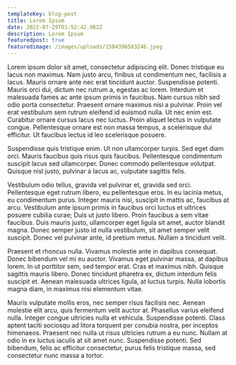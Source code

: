 ```yaml
---
templateKey: blog-post
title: Lorem Ipsum
date: 2022-07-29T01:52:42.962Z
description: Lorem Ipsum
featuredpost: true
featuredimage: /images/uploads/1584396583246.jpeg
---
```

Lorem ipsum dolor sit amet, consectetur adipiscing elit. Donec tristique eu lacus non maximus. Nam justo arcu, finibus ut condimentum nec, facilisis a lacus. Mauris ornare ante nec erat tincidunt auctor. Suspendisse potenti. Mauris orci dui, dictum nec rutrum a, egestas ac lorem. Interdum et malesuada fames ac ante ipsum primis in faucibus. Nam cursus nibh sed odio porta consectetur. Praesent ornare maximus nisi a pulvinar. Proin vel erat vestibulum sem rutrum eleifend id euismod nulla. Ut nec enim est. Curabitur ornare cursus lacus nec luctus. Proin aliquet lectus in vulputate congue. Pellentesque ornare est non massa tempus, a scelerisque dui efficitur. Ut faucibus lectus id leo scelerisque posuere.

Suspendisse quis tristique enim. Ut non ullamcorper turpis. Sed eget diam orci. Mauris faucibus quis risus quis faucibus. Pellentesque condimentum suscipit lacus sed ullamcorper. Donec commodo pellentesque volutpat. Quisque nisl justo, pulvinar a lacus ac, vulputate sagittis felis.

Vestibulum odio tellus, gravida vel pulvinar et, gravida sed orci. Pellentesque eget rutrum libero, eu pellentesque eros. In eu lacinia metus, eu condimentum purus. Integer mauris nisi, suscipit in mattis ac, faucibus at arcu. Vestibulum ante ipsum primis in faucibus orci luctus et ultrices posuere cubilia curae; Duis ut justo libero. Proin faucibus a sem vitae faucibus. Duis mauris justo, ullamcorper eget ligula sit amet, auctor blandit magna. Donec semper justo id nulla vestibulum, sit amet semper velit suscipit. Donec vel pulvinar ante, id pretium metus. Nullam a tincidunt velit.

Praesent et rhoncus nulla. Vivamus molestie ante in dapibus consequat. Donec bibendum vel mi eu auctor. Vivamus eget pulvinar massa, at dapibus lorem. In ut porttitor sem, sed tempor erat. Cras et maximus nibh. Quisque sagittis mauris libero. Donec tincidunt pharetra ex, dictum interdum felis suscipit et. Aenean malesuada ultrices ligula, at luctus turpis. Nulla lobortis magna diam, in maximus nisi elementum vitae.

Mauris vulputate mollis eros, nec semper risus facilisis nec. Aenean molestie elit arcu, quis fermentum velit auctor at. Phasellus varius eleifend nulla. Integer congue ultricies nulla et vehicula. Suspendisse potenti. Class aptent taciti sociosqu ad litora torquent per conubia nostra, per inceptos himenaeos. Praesent nec nulla ut risus ultricies rutrum a eu nunc. Nullam at odio in ex luctus iaculis at sit amet nunc. Suspendisse potenti. Sed bibendum, felis ac efficitur consectetur, purus felis tristique massa, sed consectetur nunc massa a tortor.